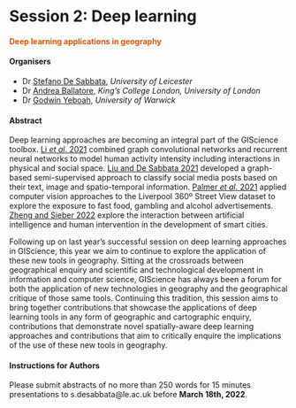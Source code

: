 # Session 2: Deep learning 
#### <span style="color:#E45201;">Deep learning applications in geography</span> {-}

#### Organisers {-}
- Dr [Stefano De Sabbata](https://sdesabbata.github.io/), *University of Leicester*
- Dr [Andrea Ballatore](https://aballatore.space/), *King’s College London, University of London*
- Dr [Godwin Yeboah](https://warwick.ac.uk/fac/arts/schoolforcross-facultystudies/igsd/about/people/gyeboah/), *University of Warwick*

#### Abstract {-}
Deep learning approaches are becoming an integral part of the GIScience toolbox. [Li *et al*. 2021](https://doi.org/10.1080/13658816.2021.1912347) combined graph convolutional networks and recurrent neural networks to model human activity intensity including interactions in physical and social space. [Liu and De Sabbata 2021](https://doi.org/10.1016/j.compenvurbsys.2020.101583) developed a graph-based semi-supervised approach to classify social media posts based on their text, image and spatio-temporal information. [Palmer *et al*. 2021](https://doi.org/10.1038/s41598-021-84572-4) applied computer vision approaches to the Liverpool 360º Street View dataset to explore the exposure to fast food, gambling and alcohol advertisements. [Zheng and Sieber 2022](https://doi.org/10.1111/tgis.12869) explore the interaction between artificial intelligence and human intervention in the development of smart cities. 

Following up on last year’s successful session on deep learning approaches in GIScience, this year we aim to continue to explore the application of these new tools in geography. Sitting at the crossroads between geographical enquiry and scientific and technological development in information and computer science, GIScience has always been a forum for both the application of new technologies in geography and the geographical critique of those same tools. Continuing this tradition, this session aims to bring together contributions that showcase the applications of deep learning tools in any form of geographic and cartographic enquiry, contributions that demonstrate novel spatially-aware deep learning approaches and contributions that aim to critically enquire the implications of the use of these new tools in geography. 

#### Instructions for Authors {-}
Please submit abstracts of no more than 250 words for 15 minutes presentations to s.desabbata@le.ac.uk before **March 18th, 2022**.
